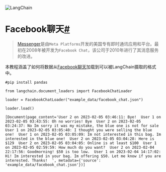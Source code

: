 

<Head>
  <script>
    {
      `(function() {
         var _hmt = _hmt || [];
(function() {
  var hm = document.createElement("script");
  hm.src = "https://hm.baidu.com/hm.js?e60fb290e204e04c5cb6f79b0ac1e697";
  var s = document.getElementsByTagName("script")[0]; 
  s.parentNode.insertBefore(hm, s);
})();
       })();`
    }
  </script>
</Head>

![LangChain](https://pica.zhimg.com/50/v2-56e8bbb52aa271012541c1fe1ceb11a2_r.gif)





Facebook聊天[#](#facebook-chat "Permalink to this headline")
==========================================================

> 
> [Messenger](https://en.wikipedia.org/wiki/Messenger_(software))是由`Meta Platforms`开发的美国专有即时通讯应用和平台。最初在2008年被开发为`Facebook Chat`，该公司于2010年进行了其消息服务的改进。
> 
> 
> 

本教程涵盖了如何将数据从[Facebook聊天](https://www.facebook.com/business/help/1646890868956360)加载到可以被LangChain摄取的格式中。

```
#pip install pandas

```

```
from langchain.document_loaders import FacebookChatLoader

```

```
loader = FacebookChatLoader("example_data/facebook_chat.json")

```

```
loader.load()

```

```
[Document(page_content='User 2 on 2023-02-05 03:46:11: Bye!  User 1 on 2023-02-05 03:43:55: Oh no worries! Bye  User 2 on 2023-02-05 03:24:37: No Im sorry it was my mistake, the blue one is not for sale  User 1 on 2023-02-05 03:05:40: I thought you were selling the blue one!  User 1 on 2023-02-05 03:05:09: Im not interested in this bag. Im interested in the blue one!  User 2 on 2023-02-05 03:04:28: Here is $129  User 2 on 2023-02-05 03:04:05: Online is at least $100  User 1 on 2023-02-05 02:59:59: How much do you want?  User 2 on 2023-02-04 22:17:56: Goodmorning! $50 is too low.  User 1 on 2023-02-04 14:17:02: Hi! Im interested in your bag. Im offering $50. Let me know if you are interested. Thanks!  ', metadata={'source': 'example_data/facebook_chat.json'})]

```


